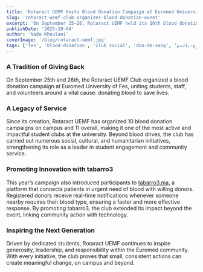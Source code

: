 ```yaml
---
title: 'Rotaract UEMF Hosts Blood Donation Campaign at Euromed University of Fes'
slug: 'rotaract-uemf-club-organizes-blood-donation-event'
excerpt: 'On September 25–26, Rotaract UEMF held its 10th blood donation campaign at Euromed University of Fes, uniting the community around a life-saving cause and promoting tabarro3.ma, the platform that links patients with nearby donors.'
publishDate: '2025-10-04'
author: 'Nada Khoulani'
coverImage: '/blog/rotaract-uemf.jpg'
tags: ['fes', 'blood-donation', 'club social', 'don-de-sang', 'التبرع-بالدم']
---
```


### A Tradition of Giving Back

On September 25th and 26th, the Rotaract UEMF Club organized a blood donation campaign at Euromed University of Fes, uniting students, staff, and volunteers around a vital cause: donating blood to save lives.

### A Legacy of Service

Since its creation, Rotaract UEMF has organized 10 blood donation campaigns on campus and 11 overall, making it one of the most active and impactful student clubs at the university. Beyond blood drives, the club has carried out numerous social, cultural, and humanitarian initiatives, strengthening its role as a leader in student engagement and community service.

### Promoting Innovation with tabarro3

This year’s campaign also introduced participants to [tabarro3.ma](http://tabarro3.ma/), a platform that connects patients in urgent need of blood with willing donors. Registered donors receive real-time notifications whenever someone nearby requires their blood type, ensuring a faster and more effective response. By promoting tabarro3, the club extended its impact beyond the event, linking community action with technology.

### Inspiring the Next Generation

Driven by dedicated students, Rotaract UEMF continues to inspire generosity, leadership, and responsibility within the Euromed community. With every initiative, the club proves that small, consistent actions can create meaningful change, on campus and beyond.
